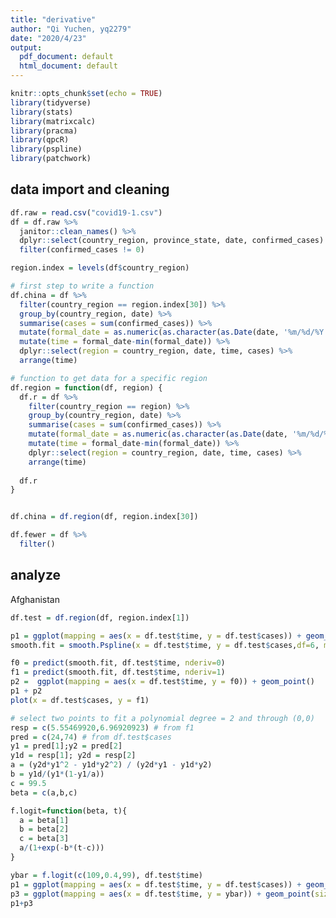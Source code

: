 ```yaml
---
title: "derivative"
author: "Qi Yuchen, yq2279"
date: "2020/4/23"
output:
  pdf_document: default
  html_document: default
---
```


```r
knitr::opts_chunk$set(echo = TRUE)
library(tidyverse)
library(stats)
library(matrixcalc)
library(pracma)
library(qpcR)
library(pspline)
library(patchwork)
```

## data import and cleaning

```r
df.raw = read.csv("covid19-1.csv")
df = df.raw %>% 
  janitor::clean_names() %>% 
  dplyr::select(country_region, province_state, date, confirmed_cases) %>% 
  filter(confirmed_cases != 0)

region.index = levels(df$country_region)

# first step to write a function
df.china = df %>% 
  filter(country_region == region.index[30]) %>% 
  group_by(country_region, date) %>% 
  summarise(cases = sum(confirmed_cases)) %>% 
  mutate(formal_date = as.numeric(as.character(as.Date(date, '%m/%d/%Y'), format="%Y%m%d"))) %>% 
  mutate(time = formal_date-min(formal_date)) %>% 
  dplyr::select(region = country_region, date, time, cases) %>% 
  arrange(time)

# function to get data for a specific region
df.region = function(df, region) {
  df.r = df %>% 
    filter(country_region == region) %>% 
    group_by(country_region, date) %>% 
    summarise(cases = sum(confirmed_cases)) %>% 
    mutate(formal_date = as.numeric(as.character(as.Date(date, '%m/%d/%Y'), format="%Y%m%d"))) %>% 
    mutate(time = formal_date-min(formal_date)) %>% 
    dplyr::select(region = country_region, date, time, cases) %>% 
    arrange(time)
  
  df.r
}


df.china = df.region(df, region.index[30])

df.fewer = df %>% 
  filter()
```

## analyze

Afghanistan

```r
df.test = df.region(df, region.index[1])

p1 = ggplot(mapping = aes(x = df.test$time, y = df.test$cases)) + geom_point() + ylim(0, 80)
smooth.fit = smooth.Pspline(x = df.test$time, y = df.test$cases,df=6, method=2)

f0 = predict(smooth.fit, df.test$time, nderiv=0)
f1 = predict(smooth.fit, df.test$time, nderiv=1)
p2 =  ggplot(mapping = aes(x = df.test$time, y = f0)) + geom_point()
p1 + p2
plot(x = df.test$cases, y = f1)

# select two points to fit a polynomial degree = 2 and through (0,0)
resp = c(5.55469920,6.96920923) # from f1
pred = c(24,74) # from df.test$cases
y1 = pred[1];y2 = pred[2]
y1d = resp[1]; y2d = resp[2]
a = (y2d*y1^2 - y1d*y2^2) / (y2d*y1 - y1d*y2)
b = y1d/(y1*(1-y1/a))
c = 99.5
beta = c(a,b,c)

f.logit=function(beta, t){
  a = beta[1]
  b = beta[2]
  c = beta[3]
  a/(1+exp(-b*(t-c)))
}

ybar = f.logit(c(109,0.4,99), df.test$time)
p1 = ggplot(mapping = aes(x = df.test$time, y = df.test$cases)) + geom_point(size = 0.5) + ylim(0, 80) 
p3 = ggplot(mapping = aes(x = df.test$time, y = ybar)) + geom_point(size = 0.5) + ylim(0, 80)
p1+p3
```



